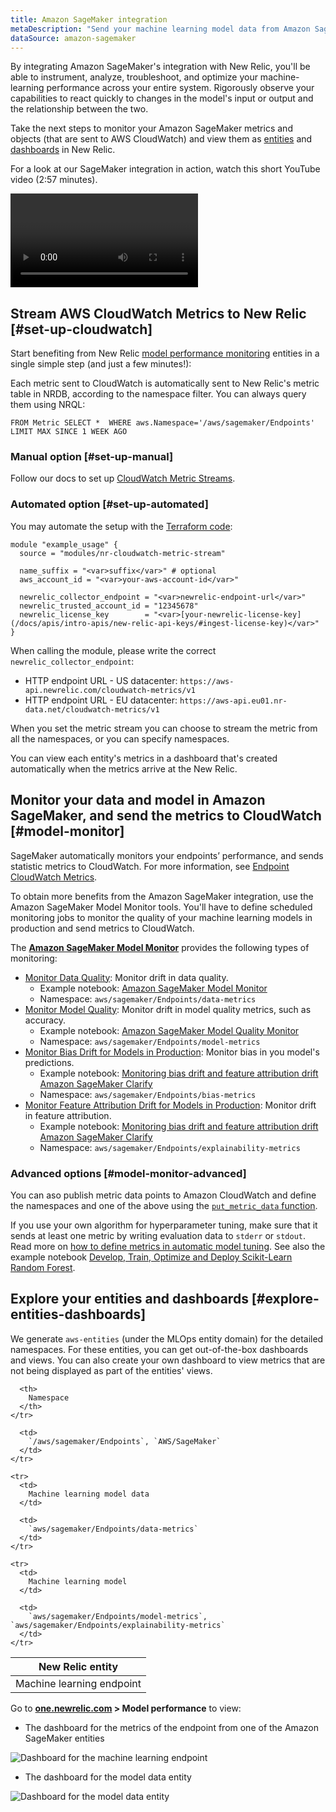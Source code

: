 ```yaml
---
title: Amazon SageMaker integration
metaDescription: "Send your machine learning model data from Amazon SageMaker to New Relic to understand your model's performance."
dataSource: amazon-sagemaker
---
```




By integrating Amazon SageMaker's integration with New Relic, you'll be able to instrument, analyze, troubleshoot, and optimize your machine-learning performance across your entire system. Rigorously observe your capabilities to react quickly to changes in the model's input or output and the relationship between the two.

Take the next steps to monitor your Amazon SageMaker metrics and objects (that are sent to AWS CloudWatch) and view them as [entities](/docs/new-relic-one/use-new-relic-one/core-concepts/what-entity-new-relic/) and [dashboards](/docs/query-your-data/explore-query-data/dashboards/introduction-dashboards/) in New Relic.

For a look at our SageMaker integration in action, watch this short YouTube video (2:57 minutes).

<Video
  id="U3ttUZhiuJ0"
  type="youtube"
/>

## Stream AWS CloudWatch Metrics to New Relic [#set-up-cloudwatch]

Start benefiting from New Relic [model performance monitoring](/docs/alerts-applied-intelligence/mlops/get-started/intro-mlops/) entities in a single simple step (and just a few minutes!):

<Callout variant="important">
  Each metric sent to CloudWatch is automatically sent to New Relic's metric table in NRDB, according to the namespace filter. You can always query them using NRQL:

  ```
  FROM Metric SELECT *  WHERE aws.Namespace='/aws/sagemaker/Endpoints'  LIMIT MAX SINCE 1 WEEK AGO
  ```
</Callout>

### Manual option [#set-up-manual]

Follow our docs to set up [CloudWatch Metric Streams](/docs/integrations/amazon-integrations/aws-integrations-list/aws-metric-stream).

### Automated option [#set-up-automated]

You may automate the setup with the [Terraform code](https://github.com/newrelic-experimental/terraform-cloudwatch-metric-streams):

```
module "example_usage" {
  source = "modules/nr-cloudwatch-metric-stream"

  name_suffix = "<var>suffix</var>" # optional
  aws_account_id = "<var>your-aws-account-id</var>"

  newrelic_collector_endpoint = "<var>newrelic-endpoint-url</var>"
  newrelic_trusted_account_id = "12345678"
  newrelic_license_key        = "<var>[your-newrelic-license-key](/docs/apis/intro-apis/new-relic-api-keys/#ingest-license-key)</var>"
}
```

When calling the module, please write the correct `newrelic_collector_endpoint`:

* HTTP endpoint URL - US datacenter: `https://aws-api.newrelic.com/cloudwatch-metrics/v1`
* HTTP endpoint URL - EU datacenter: `https://aws-api.eu01.nr-data.net/cloudwatch-metrics/v1`

When you set the metric stream you can choose to stream the metric from all the namespaces, or you can specify namespaces.

<Callout variant="important">
  You can view each entity's metrics in a dashboard that's created automatically when the metrics arrive at the New Relic.
</Callout>

## Monitor your data and model in Amazon SageMaker, and send the metrics to CloudWatch [#model-monitor]

SageMaker automatically monitors your endpoints’ performance, and sends statistic metrics to CloudWatch. For more information, see [Endpoint CloudWatch Metrics](https://docs.aws.amazon.com/sagemaker/latest/dg/monitoring-cloudwatch.html).

To obtain more benefits from the Amazon SageMaker integration, use the Amazon SageMaker Model Monitor tools. You'll have to define scheduled monitoring jobs to monitor the quality of your machine learning models in production and send metrics to CloudWatch.

The **[Amazon SageMaker Model Monitor](https://docs.aws.amazon.com/sagemaker/latest/dg/model-monitor.html)** provides the following types of monitoring:

* [Monitor Data Quality](https://docs.aws.amazon.com/sagemaker/latest/dg/model-monitor-data-quality.html): Monitor drift in data quality.
  * Example notebook: [Amazon SageMaker Model Monitor](https://sagemaker-examples.readthedocs.io/en/latest/sagemaker_model_monitor/introduction/SageMaker-ModelMonitoring.html)
  * Namespace: `aws/sagemaker/Endpoints/data-metrics`
* [Monitor Model Quality](https://docs.aws.amazon.com/sagemaker/latest/dg/model-monitor-model-quality.html): Monitor drift in model quality metrics, such as accuracy.
  * Example notebook: [Amazon SageMaker Model Quality Monitor](https://sagemaker-examples.readthedocs.io/en/latest/sagemaker_model_monitor/model_quality/model_quality_churn_sdk.html)
  * Namespace: `aws/sagemaker/Endpoints/model-metrics`
* [Monitor Bias Drift for Models in Production](https://docs.aws.amazon.com/sagemaker/latest/dg/clarify-model-monitor-bias-drift.html): Monitor bias in you model's predictions.
  * Example notebook: [Monitoring bias drift and feature attribution drift Amazon SageMaker Clarify](https://sagemaker-examples.readthedocs.io/en/latest/sagemaker_model_monitor/fairness_and_explainability/SageMaker-Model-Monitor-Fairness-and-Explainability.html)
  * Namespace: `aws/sagemaker/Endpoints/bias-metrics`
* [Monitor Feature Attribution Drift for Models in Production](https://docs.aws.amazon.com/sagemaker/latest/dg/clarify-model-monitor-feature-attribution-drift.html): Monitor drift in feature attribution.
  * Example notebook: [Monitoring bias drift and feature attribution drift Amazon SageMaker Clarify](https://sagemaker-examples.readthedocs.io/en/latest/sagemaker_model_monitor/fairness_and_explainability/SageMaker-Model-Monitor-Fairness-and-Explainability.html)
  * Namespace: `aws/sagemaker/Endpoints/explainability-metrics`

<InstallFeedback />

### Advanced options [#model-monitor-advanced]

You can aso publish metric data points to Amazon CloudWatch and define the namespaces and one of the above using the [`put_metric_data` function](https://boto3.amazonaws.com/v1/documentation/api/latest/reference/services/cloudwatch.html#CloudWatch.Client.put_metric_data).

If you use your own algorithm for hyperparameter tuning, make sure that it sends at least one metric by writing evaluation data to `stderr` or `stdout`. Read more on [how to define metrics in automatic model tuning](https://docs.aws.amazon.com/sagemaker/latest/dg/automatic-model-tuning-define-metrics.html). See also the example notebook [Develop, Train, Optimize and Deploy Scikit-Learn Random Forest](https://github.com/aws/amazon-sagemaker-examples/blob/master/sagemaker-python-sdk/scikit_learn_randomforest/Sklearn_on_SageMaker_end2end.ipynb).

## Explore your entities and dashboards [#explore-entities-dashboards]

We generate `aws-entities` (under the MLOps entity domain) for the detailed namespaces. For these entities, you can get out-of-the-box dashboards and views. You can also create your own dashboard to view metrics that are not being displayed as part of the entities' views.

<table>
  <thead>
    <tr>
      <th style={{ width: "350px" }}>
        New Relic entity
      </th>

      <th>
        Namespace
      </th>
    </tr>
  </thead>

  <tbody>
    <tr>
      <td>
        Machine learning endpoint
      </td>

      <td>
        `/aws/sagemaker/Endpoints`, `AWS/SageMaker`
      </td>
    </tr>

    <tr>
      <td>
        Machine learning model data
      </td>

      <td>
        `aws/sagemaker/Endpoints/data-metrics`
      </td>
    </tr>

    <tr>
      <td>
        Machine learning model
      </td>

      <td>
        `aws/sagemaker/Endpoints/model-metrics`, `aws/sagemaker/Endpoints/explainability-metrics`
      </td>
    </tr>
  </tbody>
</table>

Go to **[one.newrelic.com](https://one.newrelic.com/all-capabilities) > Model performance** to view:

* The dashboard for the metrics of the endpoint from one of the Amazon SageMaker entities

<img
  title="Dashboard for the for the machine learning endpoint"
  alt="Dashboard for the machine learning endpoint"
  src={modelperformancemonitoringAmazonSagemakerDashboard}
/>

* The dashboard for the model data entity

<img
  title="Dashboard for the model data entity.png"
  alt="Dashboard for the model data entity"
  src={modelperformancemonitoringAmazonSagemakerModelDataEntity}
/>
